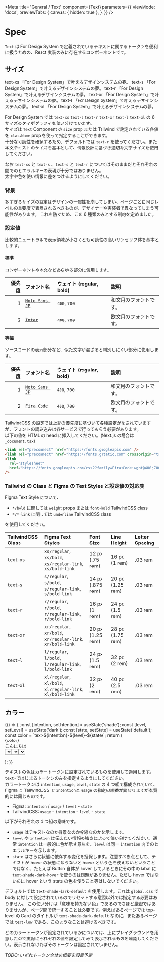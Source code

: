
<Meta
  title="General / Text"
  component={Text}
  parameters={{
    viewMode: 'docs',
    previewTabs: {
      canvas: { hidden: true },
    },
  }}
/>

# Spec

`Text` は For Design System で定義されているテキストに関するトークンを便利に扱うための、React 実装のみに存在するコンポーネントです。

## サイズ

<Canvas>
  <Story name="Spec / Size">
    <Text as="label" size="xs" weight="bold" className="text-shade-medium-default">
      text-xs
    </Text>
    <Text as="p" size="xs">
      「For Design System」で叶えるデザインシステムの夢。
    </Text>
    <Text as="label" size="xs" weight="bold" className="text-shade-medium-default">
      text-s
    </Text>
    <Text as="p" size="s">
      「For Design System」で叶えるデザインシステムの夢。
    </Text>
    <Text as="label" size="xs" weight="bold" className="text-shade-medium-default">
      text-r
    </Text>
    <Text as="p" size="r">
      「For Design System」で叶えるデザインシステムの夢。
    </Text>
    <Text as="label" size="xs" weight="bold" className="text-shade-medium-default">
      text-xr
    </Text>
    <Text as="p" size="xr">
      「For Design System」で叶えるデザインシステムの夢。
    </Text>
    <Text as="label" size="xs" weight="bold" className="text-shade-medium-default">
      text-l
    </Text>
    <Text as="p" size="l">
      「For Design System」で叶えるデザインシステムの夢。
    </Text>
    <Text as="label" size="xs" bold className="text-shade-medium-default">
      text-xl
    </Text>
    <Text as="p" size="xl">
      「For Design System」で叶えるデザインシステムの夢。
    </Text>
  </Story>
</Canvas>

For Design System では `text-xs` `text-s` `text-r` `text-xr` `text-l` `text-xl` の 6 サイズのタイポグラフィを使い分けています。  
サイズは `Text` Component の `size` prop または Tailwind で設定されている各値を `className` prop を使って指定することができます。  
十分な可読性を確保するため、デフォルトでは `text-r` を使ってください。また本文テキストのサイズを基本として、情報設計に基づき適切な文字サイズを使用してください。

なお `text-xs` と `text-s` 、`text-s` と `text-r` についてはそのままだとそれぞれの間でのヒエラルキーの表現が十分ではありません。  
太字や色を使い情報に差をつけるようにしてください。

### 背景

多すぎるサイズの設定はデザインの一貫性を崩してしまい、ページごとに同じレベルの重要度で表示されるべきものが、デザイナーや実装者で異なってしまう可能性があります。
これを防ぐため、この 6 種類のみとする制約を定めました。

### 設定値

比較的ニュートラルで表示領域が小さくとも可読性の高いサンセリフ体を基本とします。

<section className="border border-shade-light-default p-6">

#### **標準**

コンポーネントや本文などあらゆる部分に使用します。

| 優先度 | フォント名                                                            | ウェイト (regular, bold) | 説明                   |
| -----: | :-------------------------------------------------------------------- | :----------------------- | :--------------------- |
|      1 | [`Noto Sans JP`](https://fonts.google.com/noto/specimen/Noto+Sans+JP) | `400`, `700`             | 和文用のフォントです。 |
|      2 | [`Inter`](https://fonts.google.com/specimen/Inter)                    | `400`, `700`             | 欧文用のフォントです。 |

</section>

<section className="border border-shade-light-default p-6">

#### **等幅**

ソースコードの表示部分など、似た文字が混ざると判別しにくい部分に使用します。

| 優先度 | フォント名                                                            | ウェイト (regular, bold) | 説明                   |
| -----: | :-------------------------------------------------------------------- | :----------------------- | :--------------------- |
|      1 | [`Noto Sans JP`](https://fonts.google.com/noto/specimen/Noto+Sans+JP) | `400`, `700`             | 和文用のフォントです。 |
|      2 | [`Fira Code`](https://fonts.google.com/specimen/Fira+Code)            | `400`, `700`             | 欧文用のフォントです。 |

</section>

TailwindCSS の設定では上記の優先度に基づいて各種設定がなされていますが、フォントの読み込みは各サービスで行ってもらう必要があります。  
以下の値を HTML の head に挿入してください。(Next.js の場合は`_document.tsx`)

```html
<link rel="preconnect" href="https://fonts.googleapis.com" />
<link rel="preconnect" href="https://fonts.gstatic.com" crossorigin="true" />
<link
  rel="stylesheet"
  href="https://fonts.googleapis.com/css2?family=Fira+Code:wght@400;700&family=Inter:wght@400;700&family=Noto+Sans+JP:wght@400;700&display=swap"
/>
```

### Tailwind の Class と Figma の Text Styles と設定値の対応表

Figma Text Style について、

- `*/bold` に関しては `weight` props または `font-bold` TailwindCSS class
- `*/*-link` に関しては `underline` TailwindCSS class

を使用してください。

| TailwindCSS Class | Figma Text Styles                                          | Font Size        | Line Height      | Letter Spacing |
| :---------------- | :--------------------------------------------------------- | :--------------- | :--------------- | :------------- |
| `text-xs`         | `xs/regular`, `xs/bold`, `xs/regular-link`, `xs/bold-link` | 12 px (.75 rem)  | 16 px (1 rem)    | .03 rem        |
| `text-s`          | `s/regular`, `s/bold`, `s/regular-link`, `s/bold-link`     | 14 px (.875 rem) | 20 px (1.25 rem) | .03 rem        |
| `text-r`          | `r/regular`, `r/bold`, `r/regular-link`, `r/bold-link`     | 16 px (1 rem)    | 24 px (1.5 rem)  | .03 rem        |
| `text-xr`         | `xr/regular`, `xr/bold`, `xr/regular-link`, `xr/bold-link` | 20 px (1.25 rem) | 28 px (1.75 rem) | .03 rem        |
| `text-l`          | `l/regular`, `l/bold`, `l/regular-link`, `l/bold-link`     | 24 px (1.5 rem)  | 32 px (2 rem)    | .03 rem        |
| `text-xl`         | `xl/regular`, `xl/bold`, `xl/regular-link`, `xl/bold-link` | 32 px (2 rem)    | 40 px (2.5 rem)  | .03 rem        |

## カラー

<Canvas>
  <Story name="Spec / Color">
    {() => {
      const [intention, setIntention] = useState('shade');
      const [level, setLevel] = useState('dark');
      const [state, setState] = useState('default');
      const color = `text-${intention}-${level}-${state}`;
      return (
        <section className={`flex py-16 gap-2 items-center text-transparent`}>
          <Text className={`p-4 w-[40rem] ${color} block font-mono bg-[url('/transparent.svg')]`} size="l">
            {color}
            <br />
            こんにちは
          </Text>
          <form className="flex flex-col gap-2 flex-1">
            <Select
              label="intention"
              value={intention}
              onChange={(_, option) => {
                setIntention(option);
              }}
              options={['shade', 'primary', 'secondary', 'positive', 'negative', 'notice', 'informative']}
              isOptionEqualToValue={(option, value) => option === value}
            />
            <Select
              label="level"
              value={level}
              onChange={(_, option) => {
                setLevel(option);
              }}
              options={['dark', 'medium', 'light', 'white']}
              isOptionEqualToValue={(option, value) => option === value}
            />
            <Select
              label="state"
              value={state}
              onChange={(_, option) => {
                setState(option);
              }}
              options={['default', 'hover', 'active', 'disabled']}
              isOptionEqualToValue={(option, value) => option === value}
            />
          </form>
        </section>
      );
    }}
  </Story>
</Canvas>

テキストの色はカラートークンに設定されているものを使用して適用します。`text-`ではじまるトークンのみを指定するようにしてください。  
カラートークンは `intention`, `usage`, `level`, `state` の 4 つ組で構成されていて、Figma と TailwindCSS で `intention`と `usage` の指定の順番が異なりますが本質的には同じものです。

- Figma: `intention` / `usage` / `level` - `state`
- TailwindCSS: `usage` - `intention` - `level` - `state`

以下がそれぞれの 4 つ組の意味です。

- `usage` はテキストなのか背景なのか枠線なのかを示します。
- `level` や `intention` は伝えたい情報の強さによって使い分けてください。通常 `intention` は一般的に色が示す意味を、`level` は同一 `intention` 内でのヒエラルキーを示します。
- `state` はさらに状態に依存する変化を担保します。注意すべき点として、テキストが hover の状態にならないと hover という色を使えないということではなく、たとえば Button 自体が hover しているときにその中の labal に `text-shade-dark-hover` を使うのは問題がありません。ただし hover ではないのに hover という state の色を使うこと等はしないでください。

デフォルトでは `text-shade-dark-default` を使用します。これは `global.css` で body に対して設定されているのでリセットする意図以外では指定する必要はありません。
この使い分けは「意味を持たない色」であるのでさほど厳密ではありませんが、ページ間で統一することは必要です。例えばあるページでは top-level の Card のタイトルが `text-shade-dark-default` なのに、またあるページでは `text-low` である、このようなことは避けるべきです。

どのカラートークンが設定されているかについては、上にプレイグラウンドを用意したので実際にそれぞれの値を設定してみて表示されるものを確認してください。表示されなければそのトークンは設定されていません。

_TODO: いずれトークン全体の概要を設置予定_
